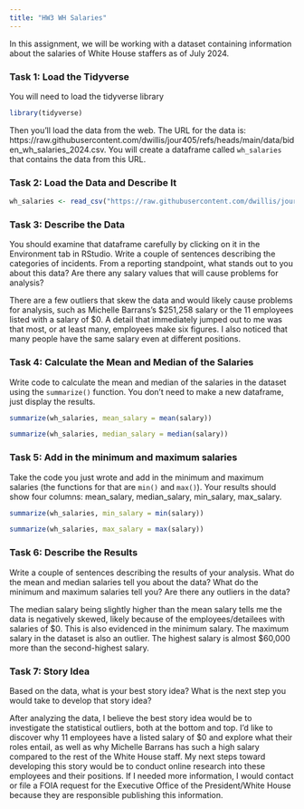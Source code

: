 ```yaml
---
title: "HW3 WH Salaries"
---
```


In this assignment, we will be working with a dataset containing information about the salaries of White House staffers as of July 2024.

### Task 1: Load the Tidyverse

You will need to load the tidyverse library

```r
library(tidyverse)
```

Then you'll load the data from the web. The URL for the data is: https://raw.githubusercontent.com/dwillis/jour405/refs/heads/main/data/biden_wh_salaries_2024.csv. You will create a dataframe called `wh_salaries` that contains the data from this URL.

### Task 2: Load the Data and Describe It

```r
wh_salaries <- read_csv("https://raw.githubusercontent.com/dwillis/jour405/refs/heads/main/data/biden_wh_salaries_2024.csv")
```
### Task 3: Describe the Data

You should examine that dataframe carefully by clicking on it in the Environment tab in RStudio. Write a couple of sentences describing the categories of incidents. From a reporting standpoint, what stands out to you about this data? Are there any salary values that will cause problems for analysis?

There are a few outliers that skew the data and would likely cause problems for analysis, such as Michelle Barrans's $251,258 salary or the 11 employees listed with a salary of $0. A detail that immediately jumped out to me was that most, or at least many, employees make six figures. I also noticed that many people have the same salary even at different positions.

### Task 4: Calculate the Mean and Median of the Salaries

Write code to calculate the mean and median of the salaries in the dataset using the `summarize()` function. You don't need to make a new dataframe, just display the results.

```r
summarize(wh_salaries, mean_salary = mean(salary))
```

```r
summarize(wh_salaries, median_salary = median(salary))
```

### Task 5: Add in the minimum and maximum salaries

Take the code you just wrote and add in the minimum and maximum salaries (the functions for that are `min()` and `max()`). Your results should show four columns: mean_salary, median_salary, min_salary, max_salary.

```r
summarize(wh_salaries, min_salary = min(salary))
```

```r
summarize(wh_salaries, max_salary = max(salary))
```


### Task 6: Describe the Results

Write a couple of sentences describing the results of your analysis. What do the mean and median salaries tell you about the data? What do the minimum and maximum salaries tell you? Are there any outliers in the data?

The median salary being slightly higher than the mean salary tells me the data is negatively skewed, likely because of the employees/detailees with salaries of $0. This is also evidenced in the minimum salary. The maximum salary in the dataset is also an outlier. The highest salary is almost $60,000 more than the second-highest salary.

### Task 7: Story Idea

Based on the data, what is your best story idea? What is the next step you would take to develop that story idea?

After analyzing the data, I believe the best story idea would be to investigate the statistical outliers, both at the bottom and top. I'd like to discover why 11 employees have a listed salary of $0 and explore what their roles entail, as well as why Michelle Barrans has such a high salary compared to the rest of the White House staff. My next steps toward developing this story would be to conduct online research into these employees and their positions. If I needed more information, I would contact or file a FOIA request for the Executive Office of the President/White House because they are responsible publishing this information.
